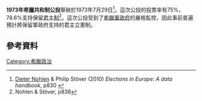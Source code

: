 '''1973年希臘共和制公投'''舉辦於1973年7月29日<ref name=NS>[[Dieter_Nohlen|Dieter Nohlen]] & Philip Stöver (2010) ''Elections in Europe: A data handbook'', p830 {{ISBN|978-3-8329-5609-7}}</ref>。這次公投的投票率有75%，78.6%支持保留[[君主制|君主制]]<ref>Nohlen & Stöver, p838</ref>。這次公投受到了[[希臘軍政府|希臘軍政府]]的嚴格監控，因此事前普遍預計將保留軍政府支持的君主立憲制。

==參考資料==
{{reflist}}

{{希臘選舉}}
[[Category:希臘政治|Category:希臘政治]]